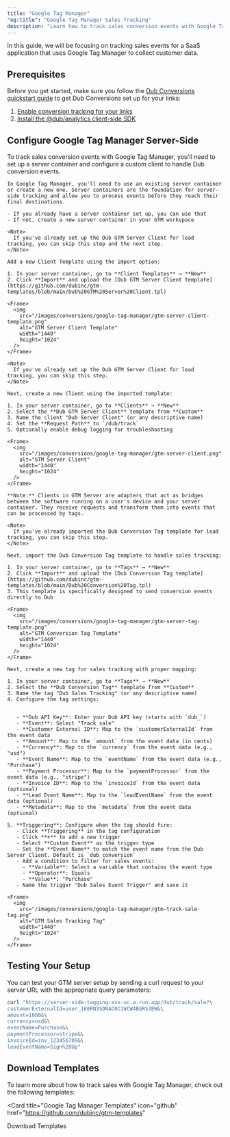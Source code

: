 ```yaml
---
title: "Google Tag Manager"
"og:title": "Google Tag Manager Sales Tracking"
description: "Learn how to track sales conversion events with Google Tag Manager and Dub"
---
```



<SalesIntro />

In this guide, we will be focusing on tracking sales events for a SaaS application that uses Google Tag Manager to collect customer data.

## Prerequisites

Before you get started, make sure you follow the [Dub Conversions quickstart guide](/conversions/quickstart) to get Dub Conversions set up for your links:

1. [Enable conversion tracking for your links](/conversions/quickstart#step-1-enable-conversion-tracking-for-your-links)
2. [Install the @dub/analytics client-side SDK](/sdks/client-side/introduction)

## Configure Google Tag Manager Server-Side

To track sales conversion events with Google Tag Manager, you'll need to set up a server container and configure a custom client to handle Dub conversion events.

<Steps>

  <Step title="Set up Server Container">

    In Google Tag Manager, you'll need to use an existing server container or create a new one. Server containers are the foundation for server-side tracking and allow you to process events before they reach their final destinations.

    - If you already have a server container set up, you can use that
    - If not, create a new server container in your GTM workspace

  </Step>

  <Step title="Import Dub GTM Server Client Template">

    <Note>
      If you've already set up the Dub GTM Server Client for lead tracking, you can skip this step and the next step.
    </Note>

    Add a new Client Template using the import option:

    1. In your server container, go to **Client Templates** → **New**
    2. Click **Import** and upload the [Dub GTM Server Client template](https://github.com/dubinc/gtm-templates/blob/main/Dub%20GTM%20Server%20Client.tpl)

    <Frame>
      <img
        src="/images/conversions/google-tag-manager/gtm-server-client-template.png"
        alt="GTM Server Client Template"
        width="1440"
        height="1024"
      />
    </Frame>

  </Step>

  <Step title="Create Dub Server Client">

    <Note>
      If you've already set up the Dub GTM Server Client for lead tracking, you can skip this step.
    </Note>

    Next, create a new Client using the imported template:

    1. In your server container, go to **Clients** → **New**
    2. Select the **Dub GTM Server Client** template from **Custom**
    3. Name the client "Dub Server Client" (or any descriptive name)
    4. Set the **Request Path** to `/dub/track`
    5. Optionally enable debug logging for troubleshooting

    <Frame>
      <img
        src="/images/conversions/google-tag-manager/gtm-server-client.png"
        alt="GTM Server Client"
        width="1440"
        height="1024"
      />
    </Frame>

    **Note:** Clients in GTM Server are adapters that act as bridges between the software running on a user's device and your server container. They receive requests and transform them into events that can be processed by tags.

  </Step>

  <Step title="Import Dub Conversion Tag Template">

    <Note>
      If you've already imported the Dub Conversion Tag template for lead tracking, you can skip this step.
    </Note>

    Next, import the Dub Conversion Tag template to handle sales tracking:

    1. In your server container, go to **Tags** → **New**
    2. Click **Import** and upload the [Dub Conversion Tag template](https://github.com/dubinc/gtm-templates/blob/main/Dub%20Conversion%20Tag.tpl)
    3. This template is specifically designed to send conversion events directly to Dub

    <Frame>
      <img
        src="/images/conversions/google-tag-manager/gtm-server-tag-template.png"
        alt="GTM Conversion Tag Template"
        width="1440"
        height="1024"
      />
    </Frame>

  </Step>

  <Step title="Add Sales Tracking Tag">

    Next, create a new tag for sales tracking with proper mapping:

    1. In your server container, go to **Tags** → **New**
    2. Select the **Dub Conversion Tag** template from **Custom**
    3. Name the tag "Dub Sales Tracking" (or any descriptive name)
    4. Configure the tag settings:


       - **Dub API Key**: Enter your Dub API key (starts with `dub_`)
       - **Event**: Select "Track sale"
       - **Customer External ID**: Map to the `customerExternalId` from the event data
       - **Amount**: Map to the `amount` from the event data (in cents)
       - **Currency**: Map to the `currency` from the event data (e.g., "usd")
       - **Event Name**: Map to the `eventName` from the event data (e.g., "Purchase")
       - **Payment Processor**: Map to the `paymentProcessor` from the event data (e.g., "stripe")
       - **Invoice ID**: Map to the `invoiceId` from the event data (optional)
       - **Lead Event Name**: Map to the `leadEventName` from the event data (optional)
       - **Metadata**: Map to the `metadata` from the event data (optional)

    5. **Triggering**: Configure when the tag should fire:
       - Click **Triggering** in the tag configuration
       - Click **+** to add a new trigger
       - Select **Custom Event** as the trigger type
       - Set the **Event Name** to match the event name from the Dub Server Client. Default is `dub_conversion`
       - Add a condition to filter for sales events:
         - **Variable**: Select a variable that contains the event type
         - **Operator**: Equals
         - **Value**: "Purchase"
       - Name the trigger "Dub Sales Event Trigger" and save it

    <Frame>
      <img
        src="/images/conversions/google-tag-manager/gtm-track-sale-tag.png"
        alt="GTM Sales Tracking Tag"
        width="1440"
        height="1024"
      />
    </Frame>

  </Step>

</Steps>

<SalesAttributes />

## Testing Your Setup

You can test your GTM server setup by sending a curl request to your server URL with the appropriate query parameters:

```bash
curl "https://server-side-tagging-xxx-uc.a.run.app/dub/track/sale?\
customerExternalId=user_1K0RN3SDNAC0C1WCW4BGRS3EW&\
amount=1000&\
currency=usd&\
eventName=Purchase&\
paymentProcessor=stripe&\
invoiceId=inv_123456789&\
leadEventName=Sign%20Up"
```

## Download Templates

To learn more about how to track sales with Google Tag Manager, check out the following templates:

<Card
  title="Google Tag Manager Templates"
  icon="github"
  href="https://github.com/dubinc/gtm-templates"
>
  Download Templates
</Card>

<SalesOutro />
